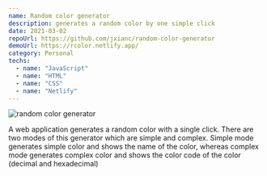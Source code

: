 ```yaml
---
name: Random color generator
description: generates a random color by one simple click
date: 2021-03-02
repoUrl: https://github.com/jxianc/random-color-generator
demoUrl: https://rcolor.netlify.app/
category: Personal
techs:
  - name: "JavaScript"
  - name: "HTML"
  - name: "CSS"
  - name: "Netlify"
---
```


<Image
  alt="random color generator"
  src="/images/random-color-generator.png"
  width={1080}
  height={676.2}
/>

A web application generates a random color with a single click. There are two modes of this generator which are simple and complex. Simple mode generates simple color and shows the name of the color, whereas complex mode generates complex color and shows the color code of the color (decimal and hexadecimal)
